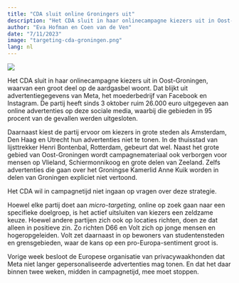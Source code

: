 ```yaml
---
title: "CDA sluit online Groningers uit"
description: "Het CDA sluit in haar onlinecampagne kiezers uit in Oost-Groningen, waarvan een groot deel op de aardgasbel woont. Dat blijkt uit advertentiegegevens van Meta, het moederbedrijf van Facebook en Instagram."
author: "Eva Hofman en Coen van de Ven"
date: "7/11/2023"
image: "targeting-cda-groningen.png"
lang: nl
---
```


![](targeting-cda-groningen.png)

Het CDA sluit in haar onlinecampagne kiezers uit in Oost-Groningen, waarvan een groot deel op de aardgasbel woont. Dat blijkt uit advertentiegegevens van Meta, het moederbedrijf van Facebook en Instagram. De partij heeft sinds 3 oktober ruim 26.000 euro uitgegeven aan online advertenties op deze sociale media, waarbij die gebieden in 95 procent van de gevallen werden uitgesloten.

Daarnaast kiest de partij ervoor om kiezers in grote steden als Amsterdam, Den Haag en Utrecht hun advertenties niet te tonen. In de thuisstad van lijsttrekker Henri Bontenbal, Rotterdam, gebeurt dat wel. Naast het grote gebied van Oost-Groningen wordt campagnemateriaal ook verborgen voor mensen op Vlieland, Schiermonnikoog en grote delen van Zeeland. Zelfs advertenties die gaan over het Groningse Kamerlid Anne Kuik worden in delen van Groningen expliciet niet vertoond.

Het CDA wil in campagnetijd niet ingaan op vragen over deze strategie.

Hoewel elke partij doet aan _micro-targeting,_ online op zoek gaan naar een specifieke doelgroep, is het actief uitsluiten van kiezers een zeldzame keuze. Hoewel andere partijen zich ook op locaties richten, doen ze dat alleen in positieve zin. Zo richten D66 en Volt zich op jonge mensen en hogeropgeleiden. Volt zet daarnaast in op bewoners van studentensteden en grensgebieden, waar de kans op een pro-Europa-sentiment groot is.

Vorige week besloot de Europese organisatie van privacywaakhonden dat Meta niet langer gepersonaliseerde advertenties mag tonen. En dat het daar binnen twee weken, midden in campagnetijd, mee moet stoppen.